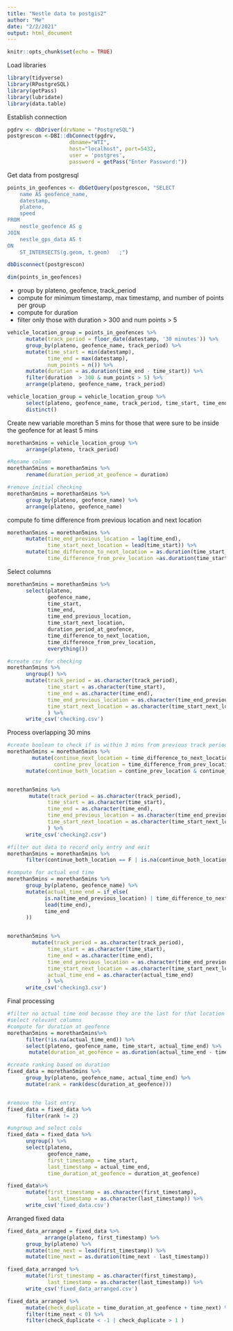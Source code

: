 ```yaml
---
title: "Nestle data to postgis2"
author: "Me"
date: "2/2/2021"
output: html_document
---
```


```r
knitr::opts_chunk$set(echo = TRUE)
```

Load libraries
```r
library(tidyverse)
library(RPostgreSQL)
library(getPass)
library(lubridate)
library(data.table)
```

Establish connection
```r

pgdrv <- dbDriver(drvName = "PostgreSQL")
postgrescon <-DBI::dbConnect(pgdrv,
                    dbname="WTI",
                    host="localhost", port=5432,
                    user = 'postgres',
                    password = getPass("Enter Password:"))
```


Get data from postgresql
```r
points_in_geofences <- dbGetQuery(postgrescon, "SELECT 
	name AS geofence_name,
	datestamp,
	plateno,
	speed
FROM
	nestle_geofence AS g
JOIN
	nestle_gps_data AS t
ON
	ST_INTERSECTS(g.geom, t.geom)	;")

dbDisconnect(postgrescon)
```

```r
dim(points_in_geofences)
```



- group by plateno, geofence, track_period
- compute for minimum timestamp, max timestamp, and number of points per group
- compute for duration
- filter only those with duration > 300 and num points > 5
```r
vehicle_location_group = points_in_geofences %>%
      mutate(track_period = floor_date(datestamp, '30 minutes')) %>%
      group_by(plateno, geofence_name, track_period) %>%
      mutate(time_start = min(datestamp),
             time_end = max(datestamp),
             num_points = n()) %>%
      mutate(duration = as.duration(time_end - time_start)) %>%
      filter(duration  > 300 & num_points > 5) %>%
      arrange(plateno, geofence_name, track_period)

vehicle_location_group = vehicle_location_group %>%
      select(plateno, geofence_name, track_period, time_start, time_end, duration, num_points)  %>%
      distinct()


```



Create new variable morethan 5 mins for those that were sure to be inside the geofence for at least 5 mins
```r
morethan5mins = vehicle_location_group %>%
      arrange(plateno, track_period)

#Rename column
morethan5mins = morethan5mins %>%
      rename(duration_period_at_geofence = duration)

#remove initial checking
morethan5mins = morethan5mins %>%
      group_by(plateno, geofence_name) %>%
      arrange(plateno, geofence_name)
```


compute fo time difference from previous location and next location
```r
morethan5mins = morethan5mins %>%
      mutate(time_end_previous_location = lag(time_end),
             time_start_next_location = lead(time_start)) %>%
      mutate(time_difference_to_next_location = as.duration(time_start_next_location - time_end),
             time_difference_from_prev_location =as.duration(time_start - time_end_previous_location)) 

```

Select columns
```r
morethan5mins = morethan5mins %>%
      select(plateno,
             geofence_name,
             time_start, 
             time_end,
             time_end_previous_location,
             time_start_next_location,
             duration_period_at_geofence,
             time_difference_to_next_location,
             time_difference_from_prev_location,
             everything())

#create csv for checking
morethan5mins %>%
      ungroup() %>%
      mutate(track_period = as.character(track_period),
             time_start = as.character(time_start), 
             time_end = as.character(time_end), 
             time_end_previous_location = as.character(time_end_previous_location),
             time_start_next_location = as.character(time_start_next_location),
             ) %>%
      write_csv('checking.csv')
```


Process overlapping 30 mins
```r
#create boolean to check if is within 3 mins from previous track period
morethan5mins = morethan5mins %>%
        mutate(continue_next_location = time_difference_to_next_location < 300,
               contine_prev_location = time_difference_from_prev_location < 300)  %>%
      mutate(continue_both_location = contine_prev_location & continue_next_location)


morethan5mins %>%
       mutate(track_period = as.character(track_period),
             time_start = as.character(time_start), 
             time_end = as.character(time_end), 
             time_end_previous_location = as.character(time_end_previous_location),
             time_start_next_location = as.character(time_start_next_location),
             ) %>%
      write_csv('checking2.csv')

#filter out data to record only entry and exit 
morethan5mins = morethan5mins %>%
      filter(continue_both_location == F | is.na(continue_both_location))


```


```r
#compute for actual end time
morethan5mins = morethan5mins %>%
      group_by(plateno, geofence_name) %>%
      mutate(actual_time_end = if_else(
            is.na(time_end_previous_location) | time_difference_to_next_location < 300, 
            lead(time_end),
            time_end
      )) 


morethan5mins %>%
        mutate(track_period = as.character(track_period),
             time_start = as.character(time_start), 
             time_end = as.character(time_end), 
             time_end_previous_location = as.character(time_end_previous_location),
             time_start_next_location = as.character(time_start_next_location),
             actual_time_end = as.character(actual_time_end)
             ) %>%
      write_csv('checking3.csv')
```

Final processing
```r

#filter no actual time end because they are the last for that location
#select relevant columns
#compute for duration at geofence
morethan5mins = morethan5mins%>%
      filter(!is.na(actual_time_end)) %>%
      select(plateno, geofence_name, time_start, actual_time_end) %>%
       mutate(duration_at_geofence = as.duration(actual_time_end - time_start))

#create ranking based on duration
fixed_data = morethan5mins %>%
      group_by(plateno, geofence_name, actual_time_end) %>%
      mutate(rank = rank(desc(duration_at_geofence)))


#remove the last entry
fixed_data = fixed_data %>%
      filter(rank != 2) 

#ungroup and select cols
fixed_data = fixed_data %>%
      ungroup() %>%
      select(plateno, 
             geofence_name,
             first_timestamp = time_start, 
             last_timestamp = actual_time_end, 
             time_duration_at_geofence = duration_at_geofence)
```


```r
fixed_data%>%
      mutate(first_timestamp = as.character(first_timestamp),
             last_timestamp = as.character(last_timestamp)) %>%
      write_csv('fixed_data.csv')
```

Arranged fixed data
```r
fixed_data_arranged = fixed_data %>%
            arrange(plateno, first_timestamp) %>%
      group_by(plateno) %>%
      mutate(time_next = lead(first_timestamp)) %>%
      mutate(time_next = as.duration(time_next - last_timestamp))

fixed_data_arranged %>%
      mutate(first_timestamp = as.character(first_timestamp),
             last_timestamp = as.character(last_timestamp)) %>%
      write_csv('fixed_data_arranged.csv')
```



```r
fixed_data_arranged %>%
      mutate(check_duplicate = time_duration_at_geofence + time_next) %>%
      filter(time_next < 0) %>%
      filter(check_duplicate < -1 | check_duplicate > 1 )
```















